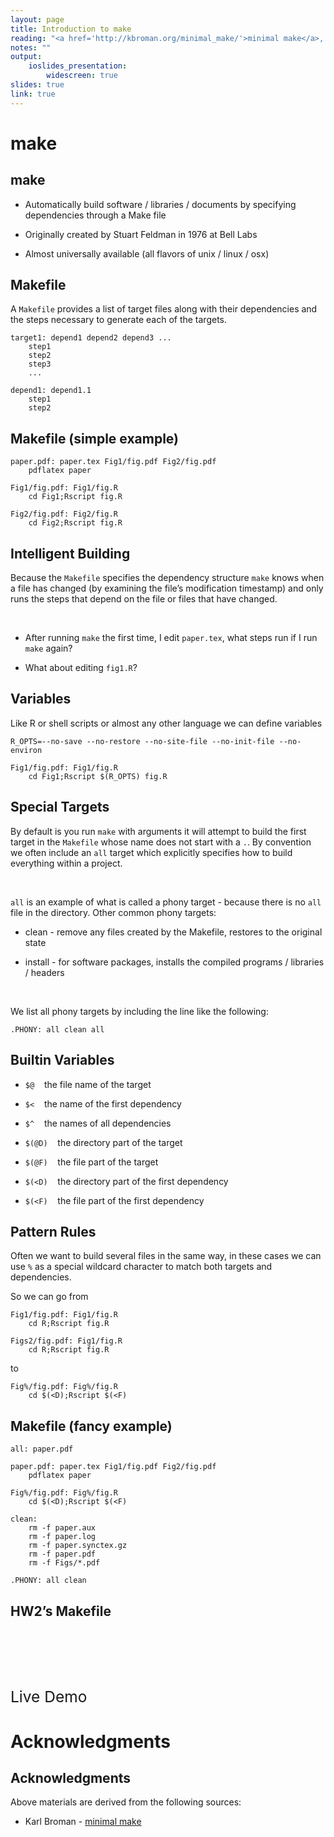 ```yaml
---
layout: page
title: Introduction to make
reading: "<a href='http://kbroman.org/minimal_make/'>minimal make</a>, <a href='http://bost.ocks.org/mike/make/'>Why use make</a>"
notes: ""
output: 
    ioslides_presentation:
        widescreen: true
slides: true
link: true
---
```


# make

## make

* Automatically build software / libraries / documents by specifying dependencies through a Make file

* Originally created by Stuart Feldman in 1976 at Bell Labs

* Almost universally available (all flavors of unix / linux / osx)

## Makefile

A `Makefile` provides a list of target files along with their dependencies and the steps necessary to generate each of the targets.

```make
target1: depend1 depend2 depend3 ...
    step1
    step2
    step3
    ...

depend1: depend1.1
    step1
    step2
```

## Makefile (simple example)

```make
paper.pdf: paper.tex Fig1/fig.pdf Fig2/fig.pdf
    pdflatex paper

Fig1/fig.pdf: Fig1/fig.R
    cd Fig1;Rscript fig.R

Fig2/fig.pdf: Fig2/fig.R
    cd Fig2;Rscript fig.R
```

## Intelligent Building

Because the `Makefile` specifies the dependency structure `make` knows when a file has changed (by examining the file's modification timestamp) and only runs the steps that depend on the file or files that have changed.

<br/>

* After running `make` the first time, I edit `paper.tex`, what steps run if I run `make` again?

* What about editing `fig1.R`?


## Variables

Like R or shell scripts or almost any other language we can define variables

```make
R_OPTS=--no-save --no-restore --no-site-file --no-init-file --no-environ

Fig1/fig.pdf: Fig1/fig.R
    cd Fig1;Rscript $(R_OPTS) fig.R
```

## Special Targets {.smaller}

By default is you run `make` with arguments it will attempt to build the first target in the `Makefile` whose name does not start with a `.`. By convention we often include an `all` target which explicitly specifies how to build everything within a project.

<br/>

`all` is an example of what is called a phony target - because there is no `all` file in the directory. Other common phony targets:

* clean - remove any files created by the Makefile, restores to the original state

* install - for software packages, installs the compiled programs / libraries / headers

<br/>


We list all phony targets by including the line like the following:

```make
.PHONY: all clean all
```


## Builtin Variables

* `$@` &nbsp;&nbsp; the file name of the target

* `$<` &nbsp;&nbsp; the name of the first dependency

* `$^` &nbsp;&nbsp; the names of all dependencies

* `$(@D)` &nbsp;&nbsp; the directory part of the target

* `$(@F)` &nbsp;&nbsp; the file part of the target

* `$(<D)` &nbsp;&nbsp; the directory part of the first dependency

* `$(<F)` &nbsp;&nbsp; the file part of the first dependency


## Pattern Rules

Often we want to build several files in the same way, in these cases we can use `%` as a special wildcard character to match both targets and dependencies.

So we can go from

```make
Fig1/fig.pdf: Fig1/fig.R
    cd R;Rscript fig.R

Figs2/fig.pdf: Fig1/fig.R
    cd R;Rscript fig.R
```

to

```make
Fig%/fig.pdf: Fig%/fig.R
    cd $(<D);Rscript $(<F)
```

## Makefile (fancy example)

```make
all: paper.pdf

paper.pdf: paper.tex Fig1/fig.pdf Fig2/fig.pdf
    pdflatex paper

Fig%/fig.pdf: Fig%/fig.R
    cd $(<D);Rscript $(<F)

clean:
    rm -f paper.aux
    rm -f paper.log
    rm -f paper.synctex.gz
    rm -f paper.pdf
    rm -f Figs/*.pdf

.PHONY: all clean
```


## HW2's Makefile

<br/><br/><br/><br/>

<div class="centered">
<div style="font-size:175%">
Live Demo
</div>
</div>


# Acknowledgments
## Acknowledgments

Above materials are derived from the following sources:

* Karl Broman - [minimal make](http://kbroman.org/minimal_make/)
